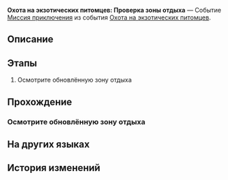 {{Дополнить|Диалоги.}}
{{Миссия Инфобокс
|id              = 8016205
|Название        = 
|Изображение     = Миссия Освоения Охота на экзотических питомцев Проверка зоны отдыха.png
|Тип             = Миссия приключения
|События         = Охота на экзотических питомцев
|Глава           = Охота на экзотических питомцев
|Условия         = Завершена {{cx}}<!--Hidden Mission ID 8016211-->
|Персонажи       = Первопроходец
|СтартЛокация    = Изолированная зона
|Мир             = Космическая станция «Герта»
|Локации         = Изолированная зона
|Предыдущая      = 
|Следующая       = 
|Награды         = 
}}
'''Охота на экзотических питомцев: Проверка зоны отдыха''' — Событие [[Миссия приключения]] из события [[Охота на экзотических питомцев]].

==Описание==
{{Описание|<!--официальное описание из Перекрёстка судеб-->}}

==Этапы==
# Осмотрите обновлённую зону отдыха

==Прохождение==
{{Дополнить}}


===Осмотрите обновлённую зону отдыха===
{{Описание миссии|локация=Изолированная зона|Зона отдыха для созданий Жуань Мэй наконец построена, малыши показывают вам большие пальцы вверх... если могут. Пора оценить результат работы!}}
{{Диалог Начало}}

{{Диалог Конец}}

==На других языках==
{{На других языках
|en   = Critter Pick: Rest Area
|zhs  = 异宠拾遗：查房休息区
|zht  = 異寵拾遺：查房休息區
|ja   = わくわくワンダーペット：休憩スペース見回り
|ko   = 이색 펫 연구: 휴식 구역 순찰
|es   = Búsqueda de mascotas exóticas: exploración del área de descanso
|fr   = Chasse aux créatures insolites&nbsp;: Vérification de la zone de repos
|ru   = Охота на экзотических питомцев: Проверка зоны отдыха
|th   = รวบรวมสิ่งมีชีวิตสุดแปลก: ตรวจโซนพักผ่อน
|vi   = Góp Nhặt Thú Cưng: Điều Tra Khu Nghỉ Ngơi
|de   = Exotische Haustiersammlung: Ruhebereich kontrollieren
|id   = Budi Daya Makhluk Eksotis: Periksa Area Peristirahatan
|pt   = Escolha de Criaturas: Área de Descanso
}}

==История изменений==
{{История изменений|2.7}}
